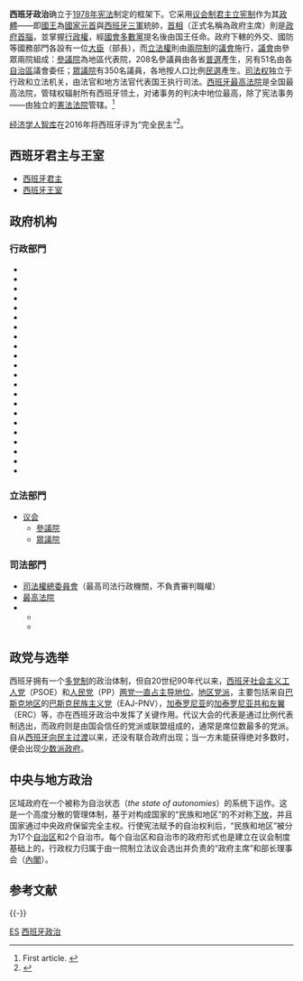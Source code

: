{{西班牙政治}}
{{Translating|||time=2018-06-22T23:33:33+08:00}}
'''西班牙政治'''确立于[[1978年西班牙宪法|1978年宪法]]制定的框架下。它采用[[议会制君主立宪制|议会制君主立宪制]]作为其[[政體|政體]]——即[[西班牙君主列表|國王]]為[[國家元首|國家元首]]與[[西班牙軍隊|西班牙三軍]]統帥，[[西班牙首相|首相]]（正式名稱為政府主席）則是[[政府首腦|政府首腦]]，並掌握[[行政權|行政權]]，經[[執政黨|國會多數黨]]提名後由国王任命。政府下轄的外交、國防等國務部門各設有一位[[大臣|大臣]]（部長），而[[立法权|立法權]]則由[[兩院制|兩院制]]的[[西班牙議會|議會]]施行，[[西班牙議會|議會]]由參眾兩院組成：[[參議院_(西班牙)|參議院]]為地區代表院，208名參議員由各省[[普選|普選]]產生，另有51名由各[[西班牙行政區劃|自治區]]議會委任；[[眾議院_(西班牙)|眾議院]]有350名議員，各地按人口比例[[民選|民選]]產生。[[司法权|司法权]]独立于行政和立法机关，由法官和地方法官代表国王执行司法。[[西班牙最高法院|西班牙最高法院]]是全国最高法院，管辖权辐射所有西班牙领土，对诸事务的判决中地位最高，除了宪法事务——由独立的[[西班牙憲法法院|憲法法院]]管辖。<ref name="constitucion1">First article. {{cite web|url=http://www.tribunalconstitucional.es/en/constitucion/Pages/ConstitucionIngles.aspx#i1|title=Spanish Constitution|accessdate=2012-01-28|author=[[Cortes_Generales|Cortes Generales]]|date=1978-12-27|work=|publisher=Tribunal Constitucional de España|archiveurl=https://web.archive.org/web/20120117063355/http://www.tribunalconstitucional.es/en/constitucion/Pages/ConstitucionIngles.aspx#i1|archivedate=2012-01-17|deadurl=yes}}</ref>

[[經濟學人智庫|经济学人智库]]在2016年将西班牙评为“完全民主”<ref>{{Cite web|url=https://www.eiu.com/public/topical_report.aspx?campaignid=DemocracyIndex2016|title=Democracy Index 2016 - The Economist Intelligence Unit|last=solutions|first=EIU digital|language=en|website=www.eiu.com|access-date=2017-11-29|archive-date=2019-04-23|archive-url=https://web.archive.org/web/20190423220414/https://www.eiu.com/public/topical_report.aspx?campaignid=DemocracyIndex2016|dead-url=yes}}</ref>。

== 西班牙君主与王室 ==

* [[西班牙君主列表|西班牙君主]]
* [[西班牙王室|西班牙王室]]

== 政府机构 ==

{{main|西班牙政府}}

=== 行政部門 ===
*{{link-es|西班牙农业、渔业及食品部|Ministerio de Agricultura, Pesca y Alimentación|农业、渔业及食品部}}
*{{link-es|西班牙外交、欧盟及合作部|Ministerio de suntos Exteriores, Unión Europea y Cooperación|外交、欧盟及合作部}}
*{{link-es|西班牙科学与创新部|Ministerio de Ciencia e Innovación|科学与创新部}}
*{{link-es|西班牙文化与体育部|Ministerio de Cultura y Deporte|科学与创新部}}
*{{link-es|西班牙国防部|Ministerio de Defensa|国防部}}
*{{link-es|西班牙经济事务与数字化部|Ministerio de Asuntos Económicos y Transformación Digital|经济事务与数字化部}}
*{{link-es|西班牙教育与职业培训部|Ministerio de Educación y Formación Profesional|教育与职业培训部}}
*{{link-es|西班牙交通、出行及城市发展部|Ministerio de Transportes, Movilidad y Agenda Urbana|交通、出行及城市发展部}}
*{{link-es|西班牙税务部|Ministerio de Hacienda|税务部}}
*{{link-es|西班牙工业、商业及旅游部|Ministerio de Industria, Comercio y Turismo|工业、商业及旅游部}}
*{{link-es|西班牙内政部|Ministerio de Interior|内政部}}
*{{link-es|西班牙司法部|Ministerio de Justicia|司法部}}
*{{link-es|西班牙土地政策与公共职能部|Ministerio de Política Territorial y Función Pública|土地政策与公共职能部}}
*{{link-es|西班牙首相、与议会关系及民主记忆部|Ministerio de Presidencia, Relaciones con las Cortes y Memoria Democrática|首相、与议会关系及民主记忆部}}
*{{link-es|西班牙卫生部|Ministerio de Sanidad|卫生部}}
*{{link-es|西班牙就业与社会经济部|Ministerio de Trabajo y Economía Social|就业与社会经济部}}
*{{link-es|西班牙生态化与人口挑战部|Ministerio de Transición Ecológica y Reto Demográfico|生态化与人口挑战部}}
*{{link-es|西班牙社会权利与2030计划部|Ministerio de Derechos Sociales y Agenda 2030|社会权利与2030计划部}}
*{{link-es|西班牙包容、社会保障及移民部|Ministerio de Inclusión, Seguridad Social y Migraciones|包容、社会保障及移民部}}
*{{link-es|西班牙平等部|Ministerio de Igualdad|平等部}}
*{{link-es|西班牙消费部|Ministerio de Consumo|消费部}}
*{{link-es|西班牙大学部|Ministerio de Universidades|大学部}}
=== 立法部門 ===
* [[西班牙議會|议会]]
**[[參議院_(西班牙)|參議院]]
**[[眾議院_(西班牙)|眾議院]]

=== 司法部門 ===
* [[司法權總委員會|司法權總委員會]]（最高司法行政機關，不負責審判職權）
* [[最高法院_(西班牙)|最高法院]]
* {{link-es|國家審問院|Audiencia Nacional}}
**{{link-es|高級法院 (西班牙)|Tribunal Superior de Justicia de España|高級法院}}
**{{link-es|省級法院|Audiencia Provincial (España)|省級法院／中級法院（上訴法院）}}

== 政党与选举 ==

西班牙拥有一个[[多党制|多党制]]的政治体制，但自20世纪90年代以来，[[西班牙社会主义工人党|西班牙社会主义工人党]]（PSOE）和[[人民党_(西班牙)|人民党]]（PP）[[兩黨制|两党一直占主导地位]]。[[地方主义|地区党派]]，主要包括来自[[巴斯克地區|巴斯克地区]]的[[巴斯克民族主义党|巴斯克民族主义党]]（EAJ-PNV），[[加泰罗尼亚|加泰罗尼亚]]的[[加泰罗尼亚共和左翼|加泰罗尼亚共和左翼]]（ERC）等，亦在西班牙政治中发挥了关键作用。代议大会的代表是通过比例代表制选出，而政府则是由国会信任的党派或联盟组成的，通常是席位数最多的党派。自从[[西班牙民主转型|西班牙向民主过渡]]以来，还没有联合政府出现；当一方未能获得绝对多数时，便会出现[[少数派政府|少数派政府]]。

== 中央与地方政治 ==

区域政府在一个被称为自治状态（''the state of autonomies''）的系统下运作。这是一个高度分散的管理体制，基于对构成国家的“民族和地区”的不对称[[权力下放|下放]]，并且国家通过中央政府保留完全主权。行使宪法赋予的自治权利后，“民族和地区”被分为17个[[西班牙自治區|自治区]]和2个自治市。每个自治区和自治市的政府形式也是建立在议会制度基础上的，行政权力归属于由一院制立法议会选出并负责的“政府主席”和部长理事会（[[內閣|內閣]]）。

== 参考文献 ==
{{Reflist}}

{{-}}
{{西班牙主題}}
{{欧洲题目|政治}}

[[Category:欧洲各国政治|ES]]
[[Category:西班牙政治|]]